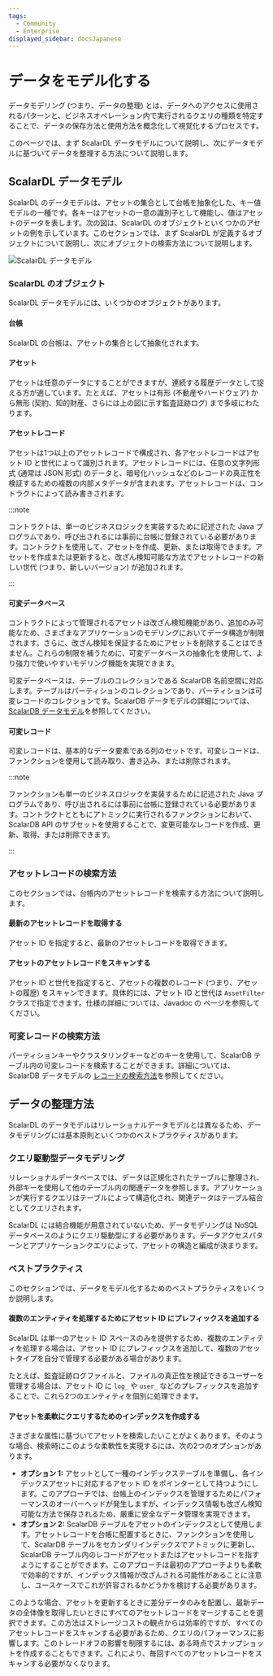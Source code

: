 ```yaml
---
tags:
  - Community
  - Enterprise
displayed_sidebar: docsJapanese
---
```


# データをモデル化する


<TranslationBanner />

データモデリング (つまり、データの整理) とは、データへのアクセスに使用されるパターンと、ビジネスオペレーション内で実行されるクエリの種類を特定することで、データの保存方法と使用方法を概念化して視覚化するプロセスです。

このページでは、まず ScalarDL データモデルについて説明し、次にデータモデルに基づいてデータを整理する方法について説明します。

## ScalarDL データモデル

ScalarDL のデータモデルは、アセットの集合として台帳を抽象化した、キー値モデルの一種です。各キーはアセットの一意の識別子として機能し、値はアセットのデータを表します。次の図は、ScalarDL のオブジェクトといくつかのアセットの例を示しています。このセクションでは、まず ScalarDL が定義するオブジェクトについて説明し、次にオブジェクトの検索方法について説明します。

![ScalarDL データモデル](images/scalardl_data_model.png)

### ScalarDL のオブジェクト

ScalarDL データモデルには、いくつかのオブジェクトがあります。

#### 台帳

ScalarDL の台帳は、アセットの集合として抽象化されます。

#### アセット

アセットは任意のデータにすることができますが、連続する履歴データとして捉える方が適しています。たとえば、アセットは有形 (不動産やハードウェア) から無形 (契約、知的財産、さらには上の図に示す監査証跡ログ) まで多岐にわたります。

#### アセットレコード

アセットは1つ以上のアセットレコードで構成され、各アセットレコードはアセット ID と世代によって識別されます。アセットレコードには、任意の文字列形式 (通常は JSON 形式) のデータと、暗号化ハッシュなどのレコードの真正性を検証するための複数の内部メタデータが含まれます。アセットレコードは、コントラクトによって読み書きされます。

:::note

コントラクトは、単一のビジネスロジックを実装するために記述された Java プログラムであり、呼び出されるには事前に台帳に登録されている必要があります。コントラクトを使用して、アセットを作成、更新、または取得できます。アセットを作成または更新すると、改ざん検知可能な方法でアセットレコードの新しい世代 (つまり、新しいバージョン) が追加されます。

:::

#### 可変データベース

コントラクトによって管理されるアセットは改ざん検知機能があり、追加のみ可能なため、さまざまなアプリケーションのモデリングにおいてデータ構造が制限されます。さらに、改ざん検知を保証するためにアセットを削除することはできません。これらの制限を補うために、可変データベースの抽象化を使用して、より強力で使いやすいモデリング機能を実現できます。

可変データベースは、テーブルのコレクションである ScalarDB 名前空間に対応します。テーブルはパーティションのコレクションであり、パーティションは可変レコードのコレクションです。ScalarDB データモデルの詳細については、[ScalarDB データモデル](https://scalardb.scalar-labs.com/ja-jp/docs/latest/data-modeling#scalardb-データモデル)を参照してください。

#### 可変レコード

可変レコードは、基本的なデータ要素である列のセットです。可変レコードは、ファンクションを使用して読み取り、書き込み、または削除されます。

:::note

ファンクションも単一のビジネスロジックを実装するために記述された Java プログラムであり、呼び出されるには事前に台帳に登録されている必要があります。コントラクトとともにアトミックに実行されるファンクションにおいて、ScalarDB API のサブセットを使用することで、変更可能なレコードを作成、更新、取得、または削除できます。

:::

### アセットレコードの検索方法

このセクションでは、台帳内のアセットレコードを検索する方法について説明します。

#### 最新のアセットレコードを取得する

アセット ID を指定すると、最新のアセットレコードを取得できます。

#### アセットのアセットレコードをスキャンする

アセット ID と世代を指定すると、アセットの複数のレコード (つまり、アセットの履歴) をスキャンできます。具体的には、アセット ID と世代は `AssetFilter` クラスで指定できます。仕様の詳細については、Javadoc の <JavadocLink packageName="scalardl-common" path="com/scalar/dl/ledger/database" className="AssetFilter" /> ページを参照してください。

### 可変レコードの検索方法

パーティションキーやクラスタリングキーなどのキーを使用して、ScalarDB テーブル内の可変レコードを検索することができます。詳細については、ScalarDB データモデルの [レコードの検索方法](https://scalardb.scalar-labs.com/ja-jp/docs/latest/data-modeling#レコードの検索方法)を参照してください。

## データの整理方法

ScalarDL のデータモデルはリレーショナルデータモデルとは異なるため、データモデリングには基本原則といくつかのベストプラクティスがあります。

### クエリ駆動型データモデリング

リレーショナルデータベースでは、データは正規化されたテーブルに整理され、外部キーを使用して他のテーブル内の関連データを参照します。アプリケーションが実行するクエリはテーブルによって構造化され、関連データはテーブル結合としてクエリされます。

ScalarDL には結合機能が用意されていないため、データモデリングは NoSQL データベースのようにクエリ駆動型にする必要があります。データアクセスパターンとアプリケーションクエリによって、アセットの構造と編成が決まります。

### ベストプラクティス

このセクションでは、データをモデル化するためのベストプラクティスをいくつか説明します。

#### 複数のエンティティを処理するためにアセット ID にプレフィックスを追加する

ScalarDL は単一のアセット ID スペースのみを提供するため、複数のエンティティを処理する場合は、アセット ID にプレフィックスを追加して、複数のアセットタイプを自分で管理する必要がある場合があります。

たとえば、監査証跡ログファイルと、ファイルの真正性を検証できるユーザーを管理する場合は、アセット ID に `log_` や `user_` などのプレフィックスを追加することで、これら2つのエンティティを個別に処理できます。

#### アセットを柔軟にクエリするためのインデックスを作成する

さまざまな属性に基づいてアセットを検索したいことがよくあります。そのような場合、検索時にこのような柔軟性を実現するには、次の2つのオプションがあります。

- **オプション 1:** アセットとして一種のインデックステーブルを準備し、各インデックスアセットに対応するアセット ID をポインターとして持つようにします。このアプローチでは、台帳上のインデックスを管理するためにパフォーマンスのオーバーヘッドが発生しますが、インデックス情報も改ざん検知可能な方法で保存されるため、厳重に安全なデータ管理を実現できます。
- **オプション 2:** ScalarDB テーブルをアセットのインデックスとして使用します。アセットレコードを台帳に配置するときに、ファンクションを使用して、ScalarDB テーブルをセカンダリインデックスでアトミックに更新し、ScalarDB テーブル内のレコードがアセットまたはアセットレコードを指すようにすることができます。このアプローチは最初のアプローチよりも柔軟で効率的ですが、インデックス情報が改ざんされる可能性があることに注意し、ユースケースでこれが許容されるかどうかを検討する必要があります。

このような場合、アセットを更新するときに差分データのみを配置し、最新データの全体像を取得したいときにすべてのアセットレコードをマージすることを選択できます。この方法はストレージコストの観点からは効率的ですが、すべてのアセットレコードをスキャンする必要があるため、クエリのパフォーマンスに影響します。このトレードオフの影響を制限するには、ある時点でスナップショットを作成することもできます。これにより、毎回すべてのアセットレコードをスキャンする必要がなくなります。

